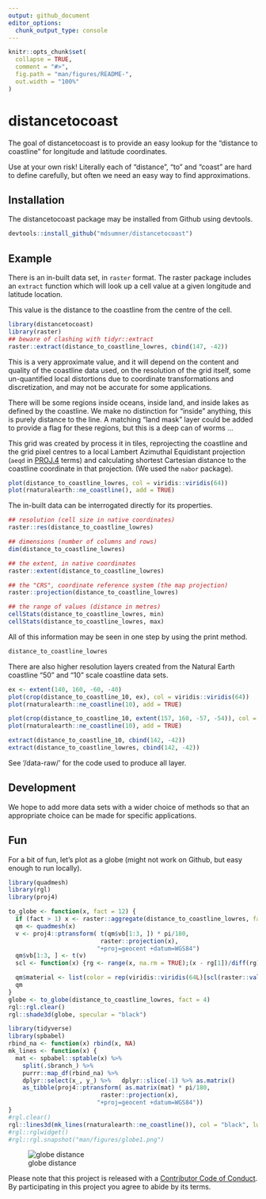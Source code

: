```yaml
---
output: github_document
editor_options: 
  chunk_output_type: console
---
```


<!-- README.md is generated from README.Rmd. Please edit that file -->

```r
knitr::opts_chunk$set(
  collapse = TRUE,
  comment = "#>",
  fig.path = "man/figures/README-",
  out.width = "100%"
)
```
# distancetocoast

The goal of distancetocoast is to provide an easy lookup for the "distance to coastline" for longitude and latitude coordinates. 

Use at your own risk! Literally each of "distance", "to" and "coast" are hard
to define carefully, but often we need an easy way to find approximations. 


## Installation

The distancetocoast package may be installed from Github using devtools. 

```r
devtools::install_github("mdsumner/distancetocoast")
```


## Example

There is an in-built data set, in `raster` format. The raster package
includes an `extract` function which will look up a cell value at 
a given longitude and latitude location. 

This value is the distance to the coastline from the centre of the cell. 
```r
library(distancetocoast)
library(raster)
## beware of clashing with tidyr::extract
raster::extract(distance_to_coastline_lowres, cbind(147, -42))
```

This is a very approximate value, and it will depend on the content and quality of the coastline data used, on the resolution of the grid itself, some un-quantified local distortions due to coordinate transformations and discretization, and may not be accurate for some applications. 

There will be some regions inside oceans, inside land, and inside lakes as defined by the coastline. We make no distinction for "inside" anything, this is purely distance to the line. A matching "land mask" layer could be added to provide a flag for these regions, but this is a deep can of worms ...


This grid was created by process it in tiles, reprojecting the coastline and the grid pixel centres to a local Lambert Azimuthal Equidistant projection (`aeqd` in [PROJ.4](http://proj4.org/projections/aeqd.html) terms) and calculating shortest Cartesian distance to the coastline coordinate in that projection. (We used the `nabor` package). 

```r
plot(distance_to_coastline_lowres, col = viridis::viridis(64))
plot(rnaturalearth::ne_coastline(), add = TRUE)
```
The in-built data can be interrogated directly for its properties. 

```r
## resolution (cell size in native coordinates)
raster::res(distance_to_coastline_lowres)

## dimensions (number of columns and rows)
dim(distance_to_coastline_lowres)

## the extent, in native coordinates
raster::extent(distance_to_coastline_lowres)

## the "CRS", coordinate reference system (the map projection)
raster::projection(distance_to_coastline_lowres)

## the range of values (distance in metres)
cellStats(distance_to_coastline_lowres, min)
cellStats(distance_to_coastline_lowres, max)
```

All of this information may be seen in one step by using the print method. 

```r
distance_to_coastline_lowres
```


There are also higher resolution layers created from the Natural Earth coastline "50" and "10" scale coastline data sets. 


```r
ex <- extent(140, 160, -60, -40)
plot(crop(distance_to_coastline_10, ex), col = viridis::viridis(64))
plot(rnaturalearth::ne_coastline(10), add = TRUE)

plot(crop(distance_to_coastline_10, extent(157, 160, -57, -54)), col = viridis::viridis(64))
plot(rnaturalearth::ne_coastline(10), add = TRUE)

extract(distance_to_coastline_10, cbind(142, -42))
extract(distance_to_coastline_lowres, cbind(142, -42))

```

See '/data-raw/' for the code used to produce all layer. 




## Development

We hope to add more data sets with a wider choice of methods so that an appropriate choice can be made for specific applications. 

## Fun

For a bit of fun, let's plot as a globe (might not work on Github, but easy enough to run locally). 

```r
library(quadmesh)
library(rgl)
library(proj4)

to_globe <- function(x, fact = 12) {
  if (fact > 1) x <- raster::aggregate(distance_to_coastline_lowres, fact = fact)
  qm <- quadmesh(x)
  v <- proj4::ptransform( t(qm$vb[1:3, ]) * pi/180, 
                          raster::projection(x), 
                         "+proj=geocent +datum=WGS84")
  qm$vb[1:3, ] <- t(v)
  scl <- function(x) {rg <- range(x, na.rm = TRUE);(x - rg[1])/diff(rg)}

  qm$material <- list(color = rep(viridis::viridis(64L)[scl(raster::values(x)) * 63L + 1], each = 4))
  qm
}
globe <- to_globe(distance_to_coastline_lowres, fact = 4)
rgl::rgl.clear()
rgl::shade3d(globe, specular = "black")

library(tidyverse)
library(spbabel)
rbind_na <- function(x) rbind(x, NA)
mk_lines <- function(x) {
  mat <- spbabel::sptable(x) %>% 
    split(.$branch_) %>% 
    purrr::map_df(rbind_na) %>% 
    dplyr::select(x_, y_) %>%   dplyr::slice(-1) %>% as.matrix()
    as_tibble(proj4::ptransform( as.matrix(mat) * pi/180, 
                          raster::projection(x), 
                         "+proj=geocent +datum=WGS84"))
}
#rgl.clear()
rgl::lines3d(mk_lines(rnaturalearth::ne_coastline()), col = "black", lwd = 3)
#rgl::rglwidget()
#rgl::rgl.snapshot("man/figures/globe1.png")
```

![globe distance](man/figures/globe1.png)

Please note that this project is released with a [Contributor Code of Conduct](CONDUCT.md). By participating in this project you agree to abide by its terms.

